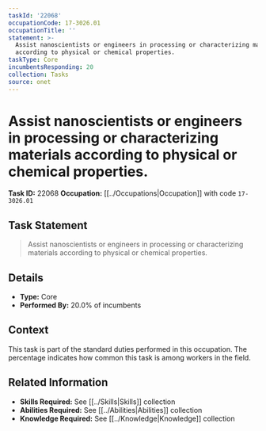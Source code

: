 ```yaml
---
taskId: '22068'
occupationCode: 17-3026.01
occupationTitle: ''
statement: >-
  Assist nanoscientists or engineers in processing or characterizing materials
  according to physical or chemical properties.
taskType: Core
incumbentsResponding: 20
collection: Tasks
source: onet
---
```

# Assist nanoscientists or engineers in processing or characterizing materials according to physical or chemical properties.

**Task ID:** 22068
**Occupation:** [[../Occupations|Occupation]] with code `17-3026.01`

## Task Statement

> Assist nanoscientists or engineers in processing or characterizing materials according to physical or chemical properties.

## Details

- **Type:** Core
- **Performed By:** 20.0% of incumbents

## Context

This task is part of the standard duties performed in this occupation. The percentage indicates how common this task is among workers in the field.

## Related Information

- **Skills Required:** See [[../Skills|Skills]] collection
- **Abilities Required:** See [[../Abilities|Abilities]] collection
- **Knowledge Required:** See [[../Knowledge|Knowledge]] collection

